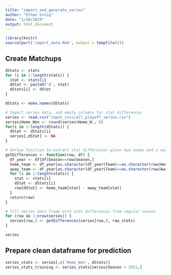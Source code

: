 ```yaml
---
title: "import_and_generate_series"
author: "Ethan Greig"
date: "1/18/2019"
output: html_document
---
```



```r
library(knitr)
source(purl('import_data.Rmd', output = tempfile()))
```


## Create Matchups
```r
dStats <- stats
for (i in 1:length(stats)) {
  stat <- stats[i]
  dStat <- paste0('d', stat)
  dStats[i] <- dStat
}

dStats <- make.names(dStats)

# Import series data, add empty columns for stat differences
series <- read.csv("input_csvs/all_playoff_series.csv")
series$Home_Won <- round(series$Home_W., 0)
for(i in 1:length(dStats)) {
  dStat <- dStats[i]
  series[,dStat] <- NA
}

# define function to extract stat differences given two teams and a season
getDifferences <- function(row, df) {
  df_year <- df[df$Season==row$Season,]
  home_team <- df_year[as.character(df_year$Team)==as.character(row$Home),]
  away_team <- df_year[as.character(df_year$Team)==as.character(row$Away),]
  for (i in 1:length(stats)) {
    stat <- stats[i]
    dStat <- dStats[i]
    row[dStat] <- home_team[stat] - away_team[stat]
  }
  return(row)
}

# fill series data frame with stat differences from regular season
for (row in 1:nrow(series)) {
  series[row,] <- getDifferences(series[row,], raw_stats)
}

series
```

## Prepare clean dataframe for prediction
```r
series_stats <- series[,c('Home_Won', dStats)]
series_stats_training <- series_stats[series$Season < 2021,]
```
